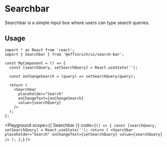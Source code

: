 

# Searchbar

Searchbar is a simple input box where users can type search queries.

## Usage

```tsx
import * as React from 'react';
import { Searchbar } from '@effinrich/ui/search-bar';

const MyComponent = () => {
  const [searchQuery, setSearchQuery] = React.useState('');

  const onChangeSearch = (query) => setSearchQuery(query);

  return (
    <Searchbar
      placeholder="Search"
      onChangeText={onChangeSearch}
      value={searchQuery}
    />
  );
};
```

<Playground
  scope={{ Searchbar }}
  code={`
() => {
  const [searchQuery, setSearchQuery] = React.useState('');
  return (
    <Searchbar
      placeholder="Search"
      onChangeText={setSearchQuery}
      value={searchQuery}
    />
  );
};
`}
/>
